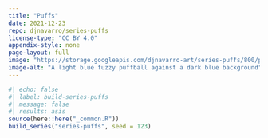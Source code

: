 ```yaml
---
title: "Puffs"
date: 2021-12-23
repo: djnavarro/series-puffs
license-type: "CC BY 4.0"
appendix-style: none
page-layout: full
image: "https://storage.googleapis.com/djnavarro-art/series-puffs/800/pollen_13_1306.jpg"
image-alt: "A light blue fuzzy puffball against a dark blue background"
---
```

   
::: {.grid}
  
```r
#| echo: false
#| label: build-series-puffs
#| message: false
#| results: asis
source(here::here("_common.R"))
build_series("series-puffs", seed = 123)
```
   
:::
   
